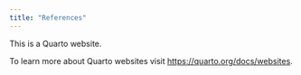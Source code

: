 ```yaml
---
title: "References"
---
```


This is a Quarto website.

To learn more about Quarto websites visit <https://quarto.org/docs/websites>.
